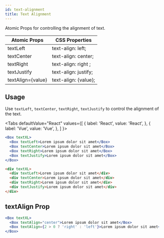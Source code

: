 ```yaml
---
id: text-alignment
title: Text Alignment
---
```



Atomic Props for controlling the alignment of text.

| Atomic Props      | CSS Properties       |
| ----------------- | -------------------- |
| textLeft          | text-align: left;    |
| textCenter        | text-align: center;  |
| textRight         | text-align: right ;  |
| textJustify       | text-align: justify; |
| textAlign={value} | text-align: {value}; |

## Usage

Use `textLeft`, `textCenter`, `textRight`, `textJustify` to control the alignment of the text.

<Tabs
defaultValue="React"
values={[
{ label: 'React', value: 'React', },
{ label: 'Vue', value: 'Vue', },
]
}>
<TabItem value="React">

```jsx live
<Box textXL>
  <Box textLeft>Lorem ipsum dolor sit amet</Box>
  <Box textCenter>Lorem ipsum dolor sit amet</Box>
  <Box textRight>Lorem ipsum dolor sit amet</Box>
  <Box textJustify>Lorem ipsum dolor sit amet</Box>
</Box>
```

</TabItem>
<TabItem value="Vue">

```html
<div textXL>
  <div textLeft>Lorem ipsum dolor sit amet</div>
  <div textCenter>Lorem ipsum dolor sit amet</div>
  <div textRight>Lorem ipsum dolor sit amet</div>
  <div textJustify>Lorem ipsum dolor sit amet</div>
</div>
```

</TabItem>
</Tabs>

## textAlign Prop

```jsx live
<Box textXL>
  <Box textAlign="center">Lorem ipsum dolor sit amet</Box>
  <Box textAlign={2 > 0 ? 'right' : 'left'}>Lorem ipsum dolor sit amet</Box>
</Box>
```
